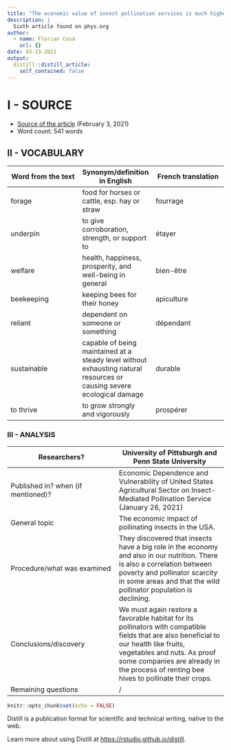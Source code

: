```yaml
---
title: "The economic value of insect pollination services is much higher than previously thought in the US"
description: |
  Sixth article found on phys.org
author:
  - name: Florian Cosa
    url: {}
date: 03-13-2021
output:
  distill::distill_article:
    self_contained: false
---
```


# I - SOURCE  

* [Source of the article](https://phys.org/news/2021-02-economic-insect-pollination-higher-previously.html) (February 3, 2021)  
* Word count: 541 words  

## II - VOCABULARY  

| Word from the text | Synonym/definition in English | French translation |
|-|-|-|
| forage | food for horses or cattle, esp. hay or straw | fourrage |
| underpin | to give corroboration, strength, or support to | étayer |
| welfare |  health, happiness, prosperity, and well-being in general | bien-être |
| beekeeping | keeping bees for their honey | apiculture |
| reliant | dependent on someone or something | dépendant |
| sustainable | capable of being maintained at a steady level without exhausting natural resources or causing severe ecological damage | durable |
| to thrive | to grow strongly and vigorously | prospérer |


### III - ANALYSIS  

| Researchers? | University of Pittsburgh and Penn State University |
|-|-|
| Published in? when (if mentioned)? | Economic Dependence and Vulnerability of United States Agricultural Sector on Insect-Mediated Pollination Service (January 26, 2021) |
| General topic | The economic impact of pollinating insects in the USA. |
| Procedure/what was examined | They discovered that insects have a big role in the economy and also in our nutrition. There is also a correlation between poverty and pollinator scarcity in some areas and that the wild pollinator population is declining. |
| Conclusions/discovery | We must again restore a favorable habitat for its pollinators with compatible fields that are also beneficial to our health like fruits, vegetables and nuts. As proof some companies are already in the process of renting bee hives to pollinate their crops. |
| Remaining questions | / |

```r
knitr::opts_chunk$set(echo = FALSE)
```

Distill is a publication format for scientific and technical writing, native to the web.

Learn more about using Distill at <https://rstudio.github.io/distill>.

